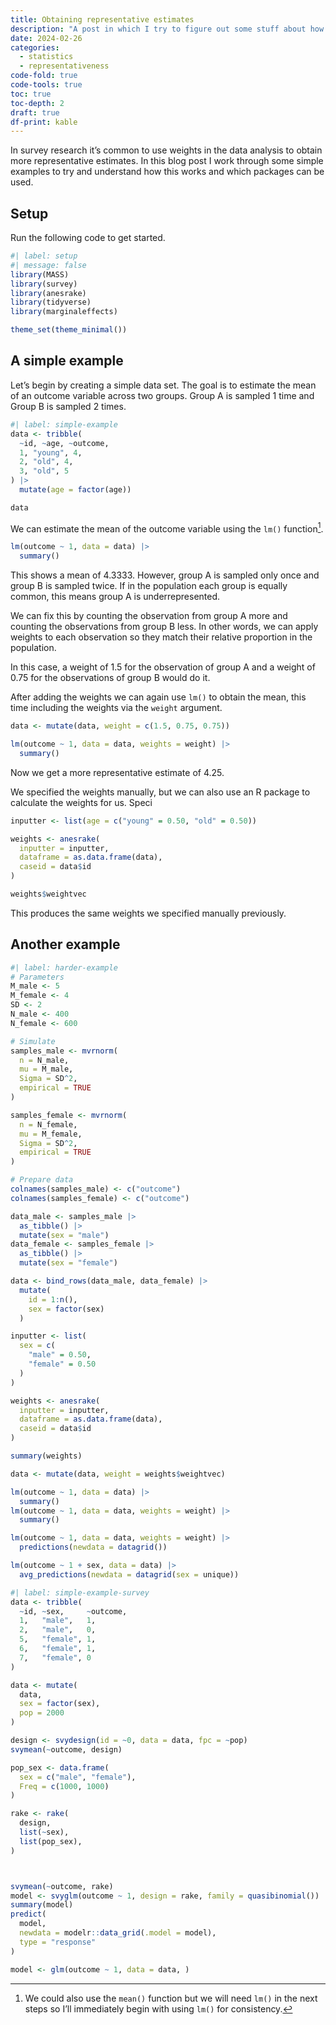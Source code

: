 ```yaml
---
title: Obtaining representative estimates
description: "A post in which I try to figure out some stuff about how to obtain representative estimates from smaller samples."
date: 2024-02-26
categories:
  - statistics
  - representativeness
code-fold: true
code-tools: true
toc: true
toc-depth: 2
draft: true
df-print: kable
---
```


In survey research it's common to use weights in the data analysis to obtain more representative estimates. In this blog post I work through some simple examples to try and understand how this works and which packages can be used.

## Setup

Run the following code to get started.

```r
#| label: setup
#| message: false
library(MASS)
library(survey)
library(anesrake)
library(tidyverse)
library(marginaleffects)

theme_set(theme_minimal())
```

## A simple example

Let's begin by creating a simple data set. The goal is to estimate the mean of an outcome variable across two groups. Group A is sampled 1 time and Group B is sampled 2 times.

```r
#| label: simple-example
data <- tribble(
  ~id, ~age, ~outcome,
  1, "young", 4,
  2, "old", 4,
  3, "old", 5
) |>
  mutate(age = factor(age))

data
```

We can estimate the mean of the outcome variable using the `lm()` function[^1].

[^1]: We could also use the `mean()` function but we will need `lm()` in the next steps so I'll immediately begin with using `lm()` for consistency.

```r
lm(outcome ~ 1, data = data) |>
  summary()
```

This shows a mean of 4.3333. However, group A is sampled only once and group B is sampled twice. If in the population each group is equally common, this means group A is underrepresented.

We can fix this by counting the observation from group A more and counting the observations from group B less. In other words, we can apply weights to each observation so they match their relative proportion in the population.

In this case, a weight of 1.5 for the observation of group A and a weight of 0.75 for the observations of group B would do it.

After adding the weights we can again use `lm()` to obtain the mean, this time including the weights via the `weight` argument.

```r
data <- mutate(data, weight = c(1.5, 0.75, 0.75))

lm(outcome ~ 1, data = data, weights = weight) |>
  summary()
```

Now we get a more representative estimate of 4.25.

We specified the weights manually, but we can also use an R package to calculate the weights for us. Speci

```r
inputter <- list(age = c("young" = 0.50, "old" = 0.50))

weights <- anesrake(
  inputter = inputter,
  dataframe = as.data.frame(data),
  caseid = data$id
)

weights$weightvec
```

This produces the same weights we specified manually previously.

## Another example

```r
#| label: harder-example
# Parameters
M_male <- 5
M_female <- 4
SD <- 2
N_male <- 400
N_female <- 600

# Simulate
samples_male <- mvrnorm(
  n = N_male,
  mu = M_male,
  Sigma = SD^2,
  empirical = TRUE
)

samples_female <- mvrnorm(
  n = N_female,
  mu = M_female,
  Sigma = SD^2,
  empirical = TRUE
)

# Prepare data
colnames(samples_male) <- c("outcome")
colnames(samples_female) <- c("outcome")

data_male <- samples_male |>
  as_tibble() |>
  mutate(sex = "male")
data_female <- samples_female |>
  as_tibble() |>
  mutate(sex = "female")

data <- bind_rows(data_male, data_female) |>
  mutate(
    id = 1:n(),
    sex = factor(sex)
  )

inputter <- list(
  sex = c(
    "male" = 0.50,
    "female" = 0.50
  )
)

weights <- anesrake(
  inputter = inputter,
  dataframe = as.data.frame(data),
  caseid = data$id
)

summary(weights)

data <- mutate(data, weight = weights$weightvec)

lm(outcome ~ 1, data = data) |>
  summary()
lm(outcome ~ 1, data = data, weights = weight) |>
  summary()

lm(outcome ~ 1, data = data, weights = weight) |>
  predictions(newdata = datagrid())

lm(outcome ~ 1 + sex, data = data) |>
  avg_predictions(newdata = datagrid(sex = unique))
```

```r
#| label: simple-example-survey
data <- tribble(
  ~id, ~sex,     ~outcome,
  1,   "male",   1,
  2,   "male",   0,
  5,   "female", 1,
  6,   "female", 1,
  7,   "female", 0
)

data <- mutate(
  data,
  sex = factor(sex),
  pop = 2000
)

design <- svydesign(id = ~0, data = data, fpc = ~pop)
svymean(~outcome, design)

pop_sex <- data.frame(
  sex = c("male", "female"),
  Freq = c(1000, 1000)
)

rake <- rake(
  design,
  list(~sex),
  list(pop_sex),
)



svymean(~outcome, rake)
model <- svyglm(outcome ~ 1, design = rake, family = quasibinomial())
summary(model)
predict(
  model,
  newdata = modelr::data_grid(.model = model),
  type = "response"
)

model <- glm(outcome ~ 1, data = data, )
```
